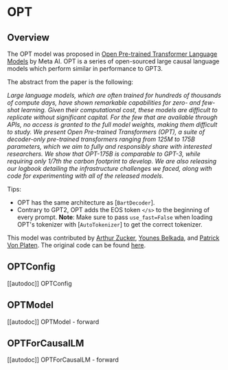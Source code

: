 <!--Copyright 2022 The HuggingFace Team. All rights reserved.

Licensed under the Apache License, Version 2.0 (the "License"); you may not use this file except in compliance with
the License. You may obtain a copy of the License at

http://www.apache.org/licenses/LICENSE-2.0

Unless required by applicable law or agreed to in writing, software distributed under the License is distributed on
an "AS IS" BASIS, WITHOUT WARRANTIES OR CONDITIONS OF ANY KIND, either express or implied. See the License for the
specific language governing permissions and limitations under the License.
-->

# OPT

## Overview

The OPT model was proposed in [Open Pre-trained Transformer Language Models](https://arxiv.org/pdf/2205.01068) by Meta AI.
OPT is a series of open-sourced large causal language models which perform similar in performance to GPT3. 


The abstract from the paper is the following:

*Large language models, which are often trained for hundreds of thousands of compute days, have shown remarkable capabilities for zero- and few-shot learning. Given their computational cost, these models are difficult to replicate without significant capital. For the few that are available through APIs, no access is granted to the full model weights, making them difficult to study. We present Open Pre-trained Transformers (OPT), a suite of decoder-only pre-trained transformers ranging from 125M to 175B parameters, which we aim to fully and responsibly share with interested researchers. We show that OPT-175B is comparable to GPT-3, while requiring only 1/7th the carbon footprint to develop. We are also releasing our logbook detailing the infrastructure challenges we faced, along with code for experimenting with all of the released models.*

Tips:
- OPT has the same architecture as [`BartDecoder`].
- Contrary to GPT2, OPT adds the EOS token `</s>` to the beginning of every prompt. **Note**: Make sure to pass `use_fast=False` when loading OPT's tokenizer with [`AutoTokenizer`] to get the correct tokenizer.

This model was contributed by [Arthur Zucker](https://huggingface.co/ArthurZ), [Younes Belkada](https://huggingface.co/ybelkada), and [Patrick Von Platen](https://huggingface.co/patrickvonplaten).
The original code can be found [here](https://github.com/facebookresearch/metaseq).


## OPTConfig

[[autodoc]] OPTConfig

## OPTModel

[[autodoc]] OPTModel
    - forward


## OPTForCausalLM

[[autodoc]] OPTForCausalLM
    - forward

